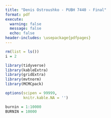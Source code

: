 ```yaml
---
title: "Denis Ostroushko - PUBH 7440 - Final"
format: pdf
execute: 
  warning: false
  message: false 
  echo: false 
header-includes: \usepackage{pdfpages}
---
```



```r
rm(list = ls())
i = 2
```

```r

library(tidyverse)
library(kableExtra)
library(gridExtra)
library(mvtnorm)
library(MCMCpack)

options(scipen = 99999, 
        knitr.kable.NA = '')

burnin = 1:10000
BURNIN = 10000

```

```r


```

